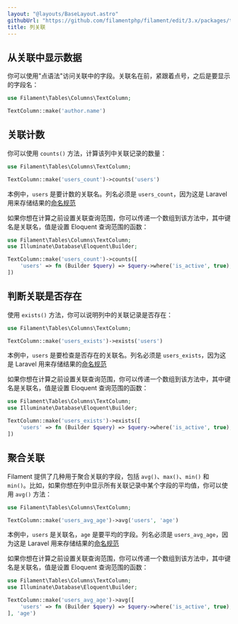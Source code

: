 ```yaml
---
layout: "@layouts/BaseLayout.astro"
githubUrl: "https://github.com/filamentphp/filament/edit/3.x/packages/tables/docs/03-columns/11-relationships.md"
title: 列关联
---
```


## 从关联中显示数据

你可以使用"点语法"访问关联中的字段。关联名在前，紧跟着点号，之后是要显示的字段名：

```php
use Filament\Tables\Columns\TextColumn;

TextColumn::make('author.name')
```

## 关联计数

你可以使用 `counts()` 方法，计算该列中关联记录的数量：

```php
use Filament\Tables\Columns\TextColumn;

TextColumn::make('users_count')->counts('users')
```

本例中，`users` 是要计数的关联名。列名必须是 `users_count`，因为这是 Laravel 用来存储结果的[命名规范](https://laravel.com/docs/eloquent-relationships#counting-related-models)

如果你想在计算之前设置关联查询范围，你可以传递一个数组到该方法中，其中键名是关联名，值是设置 Eloquent 查询范围的函数：

```php
use Filament\Tables\Columns\TextColumn;
use Illuminate\Database\Eloquent\Builder;

TextColumn::make('users_count')->counts([
    'users' => fn (Builder $query) => $query->where('is_active', true),
])
```

## 判断关联是否存在

使用 `exists()` 方法，你可以说明列中的关联记录是否存在：

```php
use Filament\Tables\Columns\TextColumn;

TextColumn::make('users_exists')->exists('users')
```

本例中，`users` 是要检查是否存在的关联名。列名必须是 `users_exists`，因为这是 Laravel 用来存储结果的[命名规范](https://laravel.com/docs/eloquent-relationships#counting-related-models)

如果你想在计算之前设置关联查询范围，你可以传递一个数组到该方法中，其中键名是关联名，值是设置 Eloquent 查询范围的函数：

```php
use Filament\Tables\Columns\TextColumn;
use Illuminate\Database\Eloquent\Builder;

TextColumn::make('users_exists')->exists([
    'users' => fn (Builder $query) => $query->where('is_active', true),
])
```

## 聚合关联

Filament 提供了几种用于聚合关联的字段，包括 `avg()`、`max()`、`min()` 和 `min()`。比如，如果你想在列中显示所有关联记录中某个字段的平均值，你可以使用 `avg()` 方法：

```php
use Filament\Tables\Columns\TextColumn;

TextColumn::make('users_avg_age')->avg('users', 'age')
```

本例中，`users` 是关联名，`age` 是要平均的字段。列名必须是 `users_avg_age`，因为这是 Laravel 用来存储结果的[命名规范](https://laravel.com/docs/eloquent-relationships#counting-related-models)

如果你想在计算之前设置关联查询范围，你可以传递一个数组到该方法中，其中键名是关联名，值是设置 Eloquent 查询范围的函数：

```php
use Filament\Tables\Columns\TextColumn;
use Illuminate\Database\Eloquent\Builder;

TextColumn::make('users_avg_age')->avg([
    'users' => fn (Builder $query) => $query->where('is_active', true),
], 'age')
```

